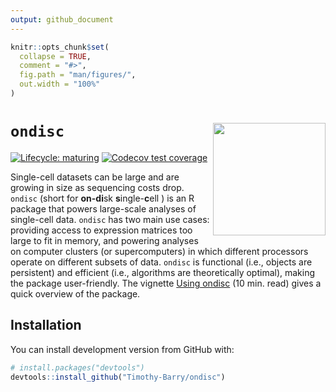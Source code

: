 ```yaml
---
output: github_document
---
```


<!-- README.md is generated from README.Rmd. Please edit that file -->

```r
knitr::opts_chunk$set(
  collapse = TRUE,
  comment = "#>",
  fig.path = "man/figures/",
  out.width = "100%"
)
```

# `ondisc` <img src="man/figures/hex.png" align="right" alt="" width="180" />

<!-- badges: start -->
[![Lifecycle:
maturing](https://img.shields.io/badge/lifecycle-maturing-blue.svg)](https://www.tidyverse.org/lifecycle/#maturing)
[![Codecov test coverage](https://codecov.io/gh/Timothy-Barry/ondisc/branch/main/graph/badge.svg)](https://codecov.io/gh/Timothy-Barry/ondisc?branch=main)

<!-- badges: end -->

Single-cell datasets can be large and are growing in size as sequencing costs drop. `ondisc` (short for **on-di**sk **s**ingle-**c**ell ) is an R package that powers large-scale analyses of single-cell data. `ondisc` has two main use cases: providing access to expression matrices too large to fit in memory, and powering analyses on computer clusters (or supercomputers) in which different processors operate on different subsets of data. `ondisc` is functional (i.e., objects are persistent) and efficient (i.e., algorithms are theoretically optimal), making the package user-friendly. The vignette [Using ondisc](https://timothy-barry.github.io/ondisc/articles/using_ondisc.html) (10 min. read) gives a quick overview of the package.

## Installation

You can install development version from GitHub with:

``` r
# install.packages("devtools")
devtools::install_github("Timothy-Barry/ondisc")
```
